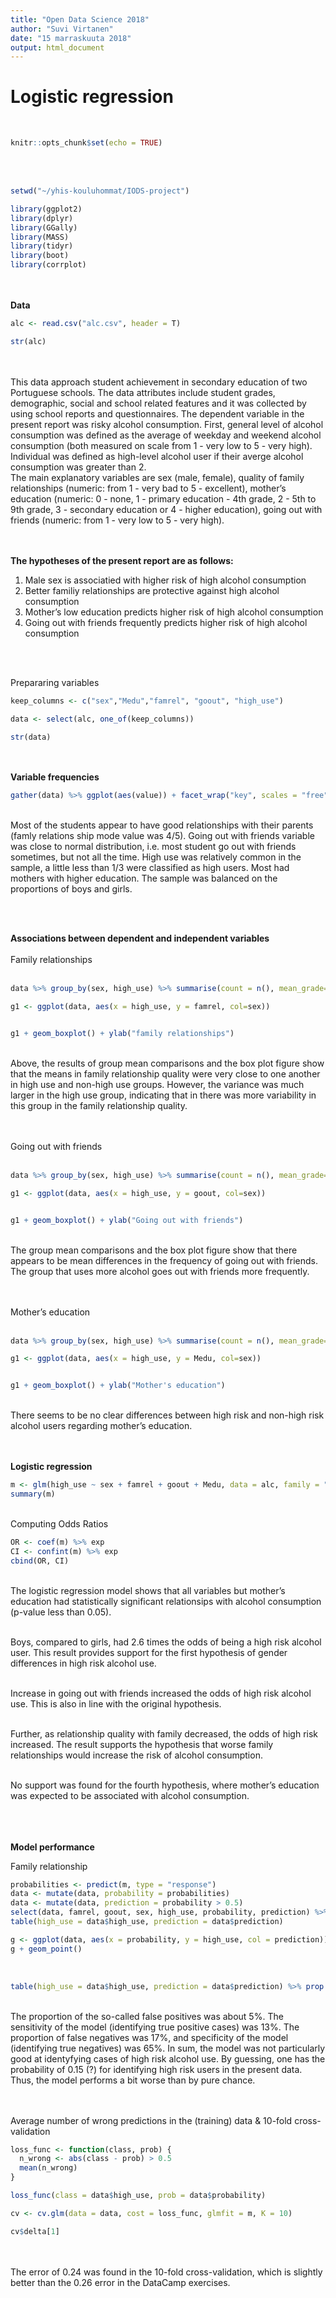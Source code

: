 ```yaml
---
title: "Open Data Science 2018"
author: "Suvi Virtanen"
date: "15 marraskuuta 2018"
output: html_document
---
```


# Logistic regression
<br>


```r
knitr::opts_chunk$set(echo = TRUE)
```
<br><br>
```r

setwd("~/yhis-kouluhommat/IODS-project")

library(ggplot2)
library(dplyr)
library(GGally)
library(MASS)
library(tidyr)
library(boot)
library(corrplot)
```

<br><br>
<b>Data</b>
```r
alc <- read.csv("alc.csv", header = T)

str(alc)

```

<br><br>
This data approach student achievement in secondary education of two Portuguese schools. The data attributes include student grades, demographic, social and school related features and it was collected by using school reports and questionnaires. The dependent variable in the present report was risky alcohol consumption. First, general level of alcohol consumption was defined as the average of weekday and weekend alcohol consumption (both measured on scale from 1 - very low to 5 - very high). Individual was defined as high-level alcohol user if their averge alcohol consumption was greater than 2.
<br>
The main explanatory variables are sex (male, female), quality of family relationships (numeric: from 1 - very bad to 5 - excellent), mother's education (numeric: 0 - none, 1 - primary education - 4th grade, 2 - 5th to 9th grade, 3 - secondary education or 4 - higher education), going out with friends (numeric: from 1 - very low to 5 - very high).  

<br><br>
<b>The hypotheses of the present report are as follows:</b>

1. Male sex is associatied with higher risk of high alcohol consumption
2. Better familiy relationships are protective against high alcohol consumption
3. Mother's low education predicts higher risk of high alcohol consumption
4. Going out with friends frequently predicts higher risk of high alcohol consumption

<br><br>

Prepararing variables
<br>
```r
keep_columns <- c("sex","Medu","famrel", "goout", "high_use")

data <- select(alc, one_of(keep_columns))

str(data)

```

<br><br>
<b>Variable frequencies</b>
```r

gather(data) %>% ggplot(aes(value)) + facet_wrap("key", scales = "free") + geom_bar()

```

<br>
Most of the students appear to have good relationships with their parents (famly relations ship mode value was 4/5). Going out with friends variable was close to normal distribution, i.e. most student go out with friends sometimes, but not all the time. High use was relatively common in the sample, a little less than 1/3 were classified as high users. Most had mothers with higher education. The sample was balanced on the proportions of boys and girls.

<br><br>

<b>Associations between dependent and independent variables </b>
<br><br>
Family relationships
<br><br>
```r
data %>% group_by(sex, high_use) %>% summarise(count = n(), mean_grade=mean(famrel))

g1 <- ggplot(data, aes(x = high_use, y = famrel, col=sex))


g1 + geom_boxplot() + ylab("family relationships")

```

<br> Above, the results of group mean comparisons and the box plot figure show that the means in family relationship quality were very close to one another in high use and non-high use groups. However, the variance was much larger in the high use group, indicating that in there was more variability in this group in the family relationship quality.
<br>

<br><br>
Going out with friends
<br><br>
```r
data %>% group_by(sex, high_use) %>% summarise(count = n(), mean_grade=mean(goout))

g1 <- ggplot(data, aes(x = high_use, y = goout, col=sex))


g1 + geom_boxplot() + ylab("Going out with friends")

```

<br> The group mean comparisons and the box plot figure show that there appears to be mean differences in the frequency of going out with friends. The group that uses more alcohol goes out with friends more frequently.
<br>

<br><br>
Mother's education
<br><br>
```r
data %>% group_by(sex, high_use) %>% summarise(count = n(), mean_grade=mean(Medu))

g1 <- ggplot(data, aes(x = high_use, y = Medu, col=sex))


g1 + geom_boxplot() + ylab("Mother's education")

```

<br>
There seems to be no clear differences between high risk and non-high risk alcohol users regarding mother's education.
<br>

<br><br>
<b>Logistic regression</b>
<br>
```r
m <- glm(high_use ~ sex + famrel + goout + Medu, data = alc, family = "binomial")
summary(m)
```

<br>
Computing Odds Ratios
<br>

```r
OR <- coef(m) %>% exp
CI <- confint(m) %>% exp
cbind(OR, CI)
```

<br>
The logistic regression model shows that all variables but mother's education had statistically significant relationsips with alcohol consumption (p-value less than 0.05). 

<br>Boys, compared to girls, had 2.6 times the odds of being a high risk alcohol user. This result provides support for the first hypothesis of gender differences in high risk alcohol use.

<br>Increase in going out with friends increased the odds of high risk alcohol use. This is also in line with the original hypothesis.

<br> Further, as relationship quality with family decreased, the odds of high risk increased. The result supports the hypothesis that worse family relationships would increase the risk of alcohol consumption.

<br>No support was found for the fourth hypothesis, where mother's education was expected to be associated with alcohol consumption.
<br><br>

<br><br>
<b>Model performance</b>
<br>

Family relationship

```r

probabilities <- predict(m, type = "response")
data <- mutate(data, probability = probabilities)
data <- mutate(data, prediction = probability > 0.5)
select(data, famrel, goout, sex, high_use, probability, prediction) %>% tail(10)
table(high_use = data$high_use, prediction = data$prediction)
```

```r
g <- ggplot(data, aes(x = probability, y = high_use, col = prediction))
g + geom_point()
```

<br>
```r
table(high_use = data$high_use, prediction = data$prediction) %>% prop.table() %>% addmargins()
```

<br> The proportion of the so-called false positives was about 5%. The sensitivity of the model (identifying true positive cases) was 13%. The proportion of false negatives was 17%, and specificity of the model (identifying true negatives) was 65%. In sum, the model was not particularly good at identyfying cases of high risk alcohol use. By guessing, one has the probability of 0.15 (?) for identifying high risk users in the present data. Thus, the model performs a bit worse than by pure chance.

<br><br>
Average number of wrong predictions in the (training) data & 10-fold cross-validation
<br>

```r

loss_func <- function(class, prob) {
  n_wrong <- abs(class - prob) > 0.5
  mean(n_wrong)
}

loss_func(class = data$high_use, prob = data$probability)

cv <- cv.glm(data = data, cost = loss_func, glmfit = m, K = 10)

cv$delta[1]
```

<br><br>
The error of 0.24 was found in the 10-fold cross-validation, which is slightly better than the 0.26 error in the DataCamp exercises.
<br>